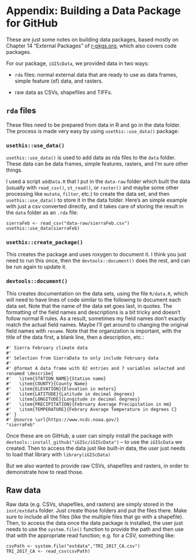 # Appendix:  Building a Data Package for GitHub {-}

These are just some notes on building data packages, based mostly on Chapter 14 "External Packages" of <a href="https://r-pkgs.org/">r-pkgs.org</a>, which also covers code packages. 

For our package, `iGIScData`, we provided data in two ways:

- `rda` files: normal external data that are ready to use as data frames, simple feature (sf) data, and rasters.

- raw data as CSVs, shapefiles and TIFFs.

## `rda` files {-}

These files need to be prepared from data in R and go in the data folder. The process is made very easy by using `usethis::use_data()` package: 

### `usethis::use_data()` {-}

`usethis::use_data()` is used to add data as rda files to the `data` folder. These data can be data frames, simple features, rasters, and I'm sure other things. 

I used a script `addData.R` that I put in the `data-raw` folder which built the data (usually with `read_csv()`, `st_read()`, or `raster()` and maybe some other processing like `mutate`, `filter`, etc.) to create the data set, and then `usethis::use_data()` to store it in the data folder.  Here's an simple example with just a csv converted directly, and it takes care of storing the result in the `data` folder as an `.rda` file:

```
sierraFeb <- read_csv("data-raw/sierraFeb.csv")
usethis::use_data(sierraFeb)
```

### `usethis::create_package()` {-}

This creates the package and uses roxygen to document it. I think you just need to run this once, then the `devtools::document()` does the rest, and can be run again to update it. 

### `devtools::document()` {-}

This creates documentation on the data sets, using the file `R/data.R`, which will need to have lines of code similar to the following to document each data set. Note that the name of the data set goes last, in quotes. The formatting of the field names and descriptions is a bit tricky and doesn't follow normal R rules. As a result, sometimes my field names don't exactly match the actual field names. Maybe I'll get around to changing the original field names with `rename`. Note that the organization is important, with the title of the data first, a blank line, then a description, etc.:
```
#' Sierra February climate data
#'
#' Selection from SierraData to only include February data
#'
#' @format A data frame with 82 entries and 7 variables selected and renamed \describe{
#'   \item{STATION_NAME}{Station name}
#'   \item{COUNTY}{County Name}
#'   \item{ELEVATION}{Elevation in meters}
#'   \item{LATITUDE}{Latitude in decimal degrees}
#'   \item{LONGITUDE}{Longitude in decimal degrees}
#'   \item{PRECIPITATION}{February Average Precipitation in mm}
#'   \item{TEMPERATURE}{Febrary Average Temperature in degrees C}
#' }
#' @source \url{https://www.ncdc.noaa.gov/}
"sierraFeb"
```

Once these are on GitHub, a user can simply install the package with 
`devtools::install_github("iGISc/iGIScData")` -- to use the `iGIScData` we created.  Then to access the data just like built-in data, the user just needs to load that library with `library(iGIScData)`

But we also wanted to provide raw CSVs, shapefiles and rasters, in order to demonstrate how to read those. 

## Raw data {-}

Raw data (e.g. CSVs, shapefiles, and rasters) are simply stored in the `inst/extdata` folder. Just create those folders and put the files there. Make sure to include all the files (like the multiple files that go with a shapefile). Then, to access the data once the data package is installed, the user just needs to use the `system.file()` function to provide the path and then use that with the appropriate read function; e.g. for a CSV, something like:

```
csvPath <- system.file("extdata","TRI_2017_CA.csv")
TRI_2017_CA <- read_csv(csvPath)
```
